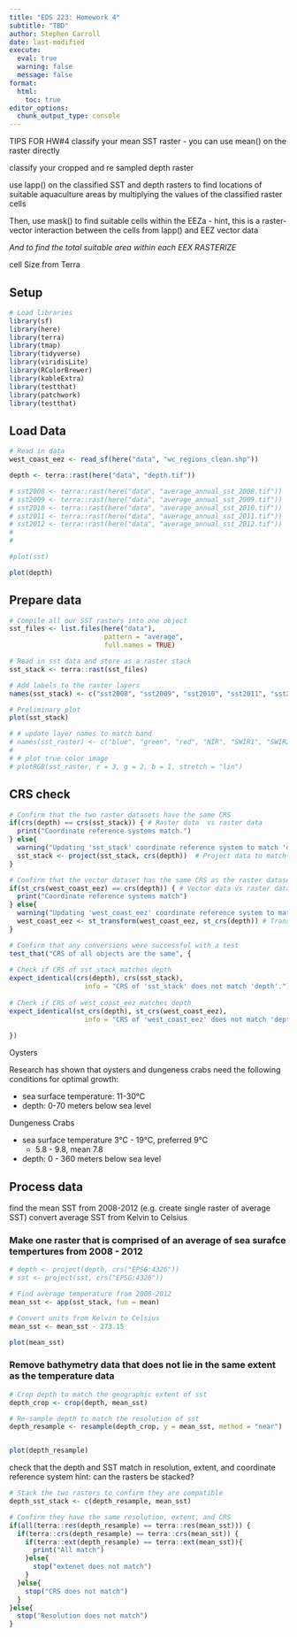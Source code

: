 ```yaml
---
title: "EDS 223: Homework 4"
subtitle: "TBD"
author: Stephen Carroll
date: last-modified
execute: 
  eval: true
  warning: false
  message: false
format:
  html:
    toc: true
editor_options: 
  chunk_output_type: console
---
```


TIPS FOR HW#4
classify your mean SST raster
- you can use mean() on the raster directly

classify your cropped and re sampled depth raster

use lapp() on the classified SST and depth rasters to find locations of suitable aquaculture areas by multiplying the values of the classified raster cells

Then, use mask() to find suitable cells within the EEZa
- hint, this is a raster-vector interaction between the cells from lapp() and EEZ vector data

*And to find the total suitable area within each EEX
RASTERIZE*

cell Size from Terra

## Setup
```r
# Load libraries
library(sf)
library(here)
library(terra)
library(tmap)
library(tidyverse)
library(viridisLite)
library(RColorBrewer)
library(kableExtra)
library(testthat)
library(patchwork)
library(testthat)
```

## Load Data
```r
# Read in data 
west_coast_eez <- read_sf(here("data", "wc_regions_clean.shp"))

depth <- terra::rast(here("data", "depth.tif"))


```


```r
# sst2008 <- terra::rast(here("data", "average_annual_sst_2008.tif"))
# sst2009 <- terra::rast(here("data", "average_annual_sst_2009.tif"))
# sst2010 <- terra::rast(here("data", "average_annual_sst_2010.tif"))
# sst2011 <- terra::rast(here("data", "average_annual_sst_2011.tif"))
# sst2012 <- terra::rast(here("data", "average_annual_sst_2012.tif"))
# 
# 

#plot(sst)
```

```r
plot(depth)
```


## Prepare data
```r
# Compile all our SST rasters into one object
sst_files <- list.files(here("data"), 
                        pattern = "average", 
                        full.names = TRUE)

# Read in sst data and store as a raster stack
sst_stack <- terra::rast(sst_files)

# Add labels to the raster layers
names(sst_stack) <- c("sst2008", "sst2009", "sst2010", "sst2011", "sst2012")

# Preliminary plot
plot(sst_stack)

# # update layer names to match band
# names(sst_raster) <- c("blue", "green", "red", "NIR", "SWIR1", "SWIR2")
# 
# # plot true color image
# plotRGB(sst_raster, r = 3, g = 2, b = 1, stretch = "lin")
```

## CRS check

```r
# Confirm that the two raster datasets have the same CRS
if(crs(depth) == crs(sst_stack)) { # Raster data  vs raster data
  print("Coordinate reference systems match.")
} else{
  warning("Updating 'sst_stack' coordinate reference system to match 'depth.'")
  sst_stack <- project(sst_stack, crs(depth))  # Project data to match
}

# Confirm that the vector dataset has the same CRS as the raster dataset
if(st_crs(west_coast_eez) == crs(depth)) { # Vector data vs raster data
  print("Coordinate reference systems match")
} else{
  warning("Updating 'west_coast_eez' coordinate reference system to match 'depth'.")
  west_coast_eez <- st_transform(west_coast_eez, st_crs(depth)) # Transform data to match
}
```

```r
# Confirm that any conversions were successful with a test
test_that("CRS of all objects are the same", {
  
# Check if CRS of sst_stack matches depth
expect_identical(crs(depth), crs(sst_stack), 
                   info = "CRS of 'sst_stack' does not match 'depth'.")
  
# Check if CRS of west_coast_eez matches depth
expect_identical(st_crs(depth), st_crs(west_coast_eez), 
                   info = "CRS of 'west_coast_eez' does not match 'depth'.")
  
})
```




Oysters

Research has shown that oysters and dungeness crabs need the following conditions for optimal growth:

- sea surface temperature: 11-30°C
- depth: 0-70 meters below sea level

Dungeness Crabs

- sea surface temperature 3°C - 19°C, preferred 9°C
  -  5.8 - 9.8, mean 7.8
- depth: 0 - 360 meters below sea level

## Process data
find the mean SST from 2008-2012 (e.g. create single raster of average SST)
convert average SST from Kelvin to Celsius


### Make one raster that is comprised of an average of sea surafce tempertures from 2008 - 2012
```r
# depth <- project(depth, crs("EPSG:4326"))
# sst <- project(sst, crs("EPSG:4326"))

# Find average temperature from 2008-2012
mean_sst <- app(sst_stack, fun = mean)

# Convert units from Kelvin to Celsius
mean_sst <- mean_sst - 273.15

plot(mean_sst)
```


### Remove bathymetry data that does not lie in the same extent as the temperature data
```r
# Crop depth to match the geographic extent of sst
depth_crop <- crop(depth, mean_sst)

# Re-sample depth to match the resolution of sst
depth_resample <- resample(depth_crop, y = mean_sst, method = "near")


plot(depth_resample)
```

check that the depth and SST match in resolution, extent, and coordinate reference system
hint: can the rasters be stacked?
```r
# Stack the two rasters to confirm they are compatible
depth_sst_stack <- c(depth_resample, mean_sst)

# Confirm they have the same resolution, extent, and CRS
if(all(terra::res(depth_resample) == terra::res(mean_sst))) {
  if(terra::crs(depth_resample) == terra::crs(mean_sst)) {
    if(terra::ext(depth_resample) == terra::ext(mean_sst)){
      print("All match")
    }else{
      stop("extenet does not match")
    }
  }else{
    stop("CRS does not match")
  }
}else{
  stop("Resolution does not match")
}
```

